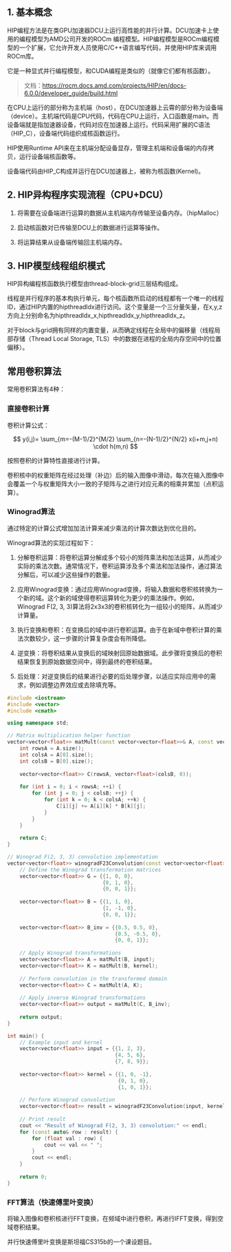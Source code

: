 
<WordCount>



## 1. 基本概念

HIP编程方法是在类GPU加速器DCU上运行高性能的并行计算。DCU加速卡上使用的编程模型为AMD公司开发的ROCm 编程模型。HIP编程模型是ROCm编程模型的一个扩展，它允许开发人员使用C/C++语言编写代码，并使用HIP库来调用ROCm库。

它是一种显式并行编程模型，和CUDA编程是类似的（就像它们都有核函数）。

> 文档：https://rocm.docs.amd.com/projects/HIP/en/docs-6.0.0/developer_guide/build.html


在CPU上运行的部分称为主机端（host），在DCU加速器上云霄的部分称为设备端（device）。主机端代码是CPU代码，代码在CPU上运行，入口函数是main。而设备端就是指加速器设备，代码对应在加速器上运行。代码采用扩展的C语法（HIP_C），设备端代码组织成核函数运行。

HIP使用Runtime API来在主机端分配设备显存，管理主机端和设备端的内存拷贝，运行设备端核函数等。

设备端代码由HIP_C构成并运行在DCU加速器上，被称为核函数(Kernel)。

## 2. HIP异构程序实现流程（CPU+DCU）

1. 将需要在设备端进行运算的数据从主机端内存传输至设备内存。（hipMalloc）

2. 启动核函数对已传输至DCU上的数据进行运算等操作。

3. 将运算结果从设备端传输回主机端内存。

## 3. HIP模型线程组织模式

HIP异构编程核函数执行模型由thread-block-grid三层结构组成。

线程是并行程序的基本构执行单元，每个核函数所启动的线程都有一个唯一的线程ID，通过HIP内置的hipthreadldx进行访问。这个变量是一个三分量矢量，在x,y,z方向上分别命名为hipthreadldx_x,hipthreadldx_y,hipthreadldx_z。

对于block与grid拥有同样的内置变量，从而确定线程在全局中的偏移量（线程局部存储（Thread Local Storage, TLS）中的数据在进程的全局内存空间中的位置偏移）。

## 常用卷积算法

常用卷积算法有4种：

### 直接卷积计算

卷积计算公式：

$$
y(i,j)= \sum_{m=-(M-1)/2}^{M/2} \sum_{n=-(N-1)/2}^{N/2} x(i+m,j+n) \cdot h(m,n)
$$

按照卷积的计算特性直接进行计算。

卷积核中的权重矩阵在经过处理（补边）后的输入图像中滑动，每次在输入图像中会覆盖一个与权重矩阵大小一致的子矩阵与之进行对应元素的相乘并累加（点积运算）。

### Winograd算法

通过特定的计算公式增加加法计算来减少乘法的计算次数达到优化目的。

Winograd算法的实现过程如下：
1. 分解卷积运算：将卷积运算分解成多个较小的矩阵乘法和加法运算，从而减少实际的乘法次数。通常情况下，卷积运算涉及多个乘法和加法操作，通过算法分解后，可以减少这些操作的数量。

2. 应用Winograd变换：通过应用Winograd变换，将输入数据和卷积核转换为一个新的域。这个新的域使得卷积运算转化为更少的乘法操作。例如，Winograd F(2, 3, 3)算法将2x3x3的卷积核转化为一组较小的矩阵，从而减少计算量。

3. 执行变换和卷积：在变换后的域中进行卷积运算。由于在新域中卷积计算的乘法次数较少，这一步骤的计算复杂度会有所降低。

4. 逆变换：将卷积结果从变换后的域映射回原始数据域。此步骤将变换后的卷积结果恢复到原始数据空间中，得到最终的卷积结果。

5. 后处理：对逆变换后的结果进行必要的后处理步骤，以适应实际应用中的需求，例如调整边界效应或去除填充等。

```cpp
#include <iostream>
#include <vector>
#include <cmath>

using namespace std;

// Matrix multiplication helper function
vector<vector<float>> matMult(const vector<vector<float>>& A, const vector<vector<float>>& B) {
    int rowsA = A.size();
    int colsA = A[0].size();
    int colsB = B[0].size();
    
    vector<vector<float>> C(rowsA, vector<float>(colsB, 0));
    
    for (int i = 0; i < rowsA; ++i) {
        for (int j = 0; j < colsB; ++j) {
            for (int k = 0; k < colsA; ++k) {
                C[i][j] += A[i][k] * B[k][j];
            }
        }
    }
    
    return C;
}

// Winograd F(2, 3, 3) convolution implementation
vector<vector<float>> winogradF23Convolution(const vector<vector<float>>& input, const vector<vector<float>>& kernel) {
    // Define the Winograd transformation matrices
    vector<vector<float>> G = {{1, 0, 0},
                               {0, 1, 0},
                               {0, 0, 1}};
                               
    vector<vector<float>> B = {{1, 1, 0},
                               {1, -1, 0},
                               {0, 0, 1}};
                               
    vector<vector<float>> B_inv = {{0.5, 0.5, 0},
                                   {0.5, -0.5, 0},
                                   {0, 0, 1}};
                               
    // Apply Winograd transformations
    vector<vector<float>> A = matMult(B, input);
    vector<vector<float>> K = matMult(B, kernel);
    
    // Perform convolution in the transformed domain
    vector<vector<float>> C = matMult(A, K);
    
    // Apply inverse Winograd transformations
    vector<vector<float>> output = matMult(C, B_inv);
    
    return output;
}

int main() {
    // Example input and kernel
    vector<vector<float>> input = {{1, 2, 3},
                                   {4, 5, 6},
                                   {7, 8, 9}};
                                   
    vector<vector<float>> kernel = {{1, 0, -1},
                                    {0, 1, 0},
                                    {1, 0, 1}};
    
    // Perform Winograd convolution
    vector<vector<float>> result = winogradF23Convolution(input, kernel);
    
    // Print result
    cout << "Result of Winograd F(2, 3, 3) convolution:" << endl;
    for (const auto& row : result) {
        for (float val : row) {
            cout << val << " ";
        }
        cout << endl;
    }
    
    return 0;
}
```

### FFT算法（快速傅里叶变换）

将输入图像和卷积核进行FFT变换，在频域中进行卷积，再进行IFFT变换，得到空域卷积结果。

并行快速傅里叶变换是斯坦福CS315b的一个课设题目。



</WordCount>